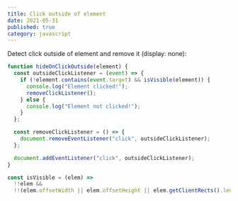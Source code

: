 ```yaml
---
title: Click outside of element
date: 2021-05-31
published: true
category: javascript
---
```


Detect click outside of element and remove it (display: none):

```js
function hideOnClickOutside(element) {
  const outsideClickListener = (event) => {
    if (!element.contains(event.target) && isVisible(element)) {
      console.log("Element clicked!");
      removeClickListener();
    } else {
      console.log("Element not clicked!");
    }
  };

  const removeClickListener = () => {
    document.removeEventListener("click", outsideClickListener);
  };

  document.addEventListener("click", outsideClickListener);
}

const isVisible = (elem) =>
  !!elem &&
  !!(elem.offsetWidth || elem.offsetHeight || elem.getClientRects().length);
```
